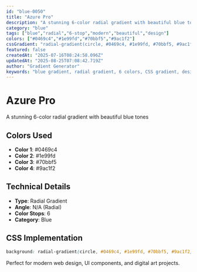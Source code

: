 ```yaml
---
id: "blue-0050"
title: "Azure Pro"
description: "A stunning 6-color radial gradient with beautiful blue tones"
category: "blue"
tags: ["blue","radial","6-stop","modern","beautiful","design"]
colors: ["#0469c4","#1e99fd","#70bbf5","#9ac1f2"]
cssGradient: "radial-gradient(circle, #0469c4, #1e99fd, #70bbf5, #9ac1f2)"
featured: false
createdAt: "2025-07-16T08:24:58.096Z"
updatedAt: "2025-08-25T07:08:42.719Z"
author: "Gradient Generator"
keywords: "blue gradient, radial gradient, 6 colors, CSS gradient, design, #0469c4, #1e99fd, #70bbf5, #9ac1f2"
---
```


# Azure Pro

A stunning 6-color radial gradient with beautiful blue tones

## Colors Used
- **Color 1**: #0469c4
- **Color 2**: #1e99fd
- **Color 3**: #70bbf5
- **Color 4**: #9ac1f2

## Technical Details
- **Type**: Radial Gradient
- **Angle**: N/A (Radial)
- **Color Stops**: 6
- **Category**: Blue

## CSS Implementation
```css
background: radial-gradient(circle, #0469c4, #1e99fd, #70bbf5, #9ac1f2);
```

Perfect for modern web design, UI components, and digital art projects.
